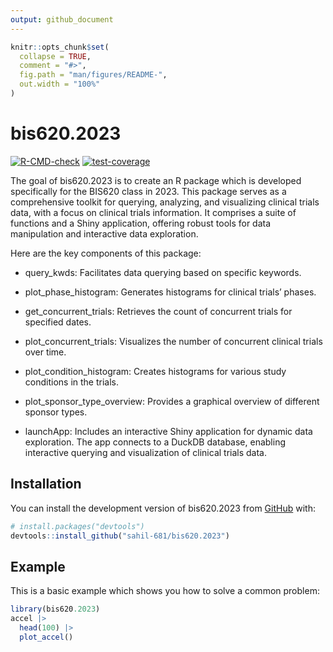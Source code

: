 ```yaml
---
output: github_document
---
```


<!-- README.md is generated from README.Rmd. Please edit that file -->

```r
knitr::opts_chunk$set(
  collapse = TRUE,
  comment = "#>",
  fig.path = "man/figures/README-",
  out.width = "100%"
)
```

# bis620.2023

<!-- badges: start -->
[![R-CMD-check](https://github.com/sahil-681/bis620.2023/actions/workflows/R-CMD-check.yaml/badge.svg)](https://github.com/sahil/bis620.2023/actions/workflows/R-CMD-check.yaml)
[![test-coverage](https://github.com/sahil-681/bis620.2023/actions/workflows/test-coverage.yaml/badge.svg)](https://github.com/sahil-681/bis620.2023/actions/workflows/test-coverage.yaml)
<!-- badges: end -->

The goal of bis620.2023 is to create an R package which is developed specifically for the BIS620 class in 2023. This package serves as a comprehensive toolkit for querying, analyzing, and visualizing clinical trials data, with a focus on clinical trials information. It comprises a suite of functions and a Shiny application, offering robust tools for data manipulation and interactive data exploration.

Here are the key components of this package:

- query_kwds: Facilitates data querying based on specific keywords.

- plot_phase_histogram: Generates histograms for clinical trials' phases.

- get_concurrent_trials: Retrieves the count of concurrent trials for specified dates.

- plot_concurrent_trials: Visualizes the number of concurrent clinical trials over time.

- plot_condition_histogram: Creates histograms for various study conditions in the trials.

- plot_sponsor_type_overview: Provides a graphical overview of different sponsor types.

- launchApp: Includes an interactive Shiny application for dynamic data exploration. The app connects to a DuckDB database, enabling interactive querying and visualization of clinical trials data.

## Installation

You can install the development version of bis620.2023 from [GitHub](https://github.com/) with:

``` r
# install.packages("devtools")
devtools::install_github("sahil-681/bis620.2023")
```

## Example

This is a basic example which shows you how to solve a common problem:

```r
library(bis620.2023)
accel |> 
  head(100) |>
  plot_accel()
```

